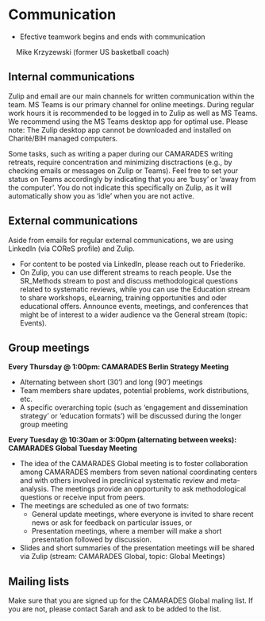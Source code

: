 # Communication

* Efective teamwork begins and ends with communication

    Mike Krzyzewski (former US basketball coach) 

## Internal communications

Zulip and email are our main channels for written communication within the team. MS Teams is our primary channel for online meetings. During regular work hours it is recommended to be logged in to Zulip as well as MS Teams. We recommend using the MS Teams desktop app for optimal use. Please note: The Zulip desktop app cannot be downloaded and installed on Charité/BIH managed computers. 

Some tasks, such as writing a paper during our CAMARADES writing retreats, require concentration and minimizing disctractions (e.g., by checking emails or messages on Zulip or Teams). Feel free to set your status on Teams accordingly by indicating that you are 'busy' or 'away from the computer'. You do not indicate this specifically on Zulip, as it will automatically show you as 'idle' when you are not active. 

## External communications 

Aside from emails for regular external communications, we are using LinkedIn (via COReS profile) and Zulip.

* For content to be posted via LinkedIn, please reach out to Friederike.
* On Zulip, you can use different streams to reach people. Use the SR_Methods stream to post and discuss methodological questions related to systematic reviews, while you can use the Education stream to share workshops, eLearning, training opportunities and oder educational offers. Announce events, meetings, and conferences that might be of interest to a wider audience va the General stream (topic: Events). 

## Group meetings

**Every Thursday @ 1:00pm: CAMARADES Berlin Strategy Meeting** 

* Alternating between short (30') and long (90') meetings
* Team members share updates, potential problems, work distributions, etc. 
* A specific overarching topic (such as 'engagement and dissemination strategy' or 'education formats') will be discussed during the longer group meeting 

**Every Tuesday @ 10:30am or 3:00pm (alternating between weeks): CAMARADES Global Tuesday Meeting**

* The idea of the CAMARADES Global meeting is to foster collaboration among CAMARADES members from seven national coordinating centers and with others involved in preclinical systematic review and meta-analysis. The meetings provide an opportunity to ask methodological questions or receive input from peers. 
* The meetings are scheduled as one of two formats:  
  + General update meetings, where everyone is invited to share recent news or ask for feedback on particular issues, or 
  + Presentation meetings, where a member will make a short presentation followed by discussion.
* Slides and short summaries of the presentation meetings will be shared via Zulip (stream: CAMARADES Global, topic: Global Meetings)


## Mailing lists

Make sure that you are signed up for the CAMARADES Global maling list. If you are not, please contact Sarah and ask to be added to the list. 


